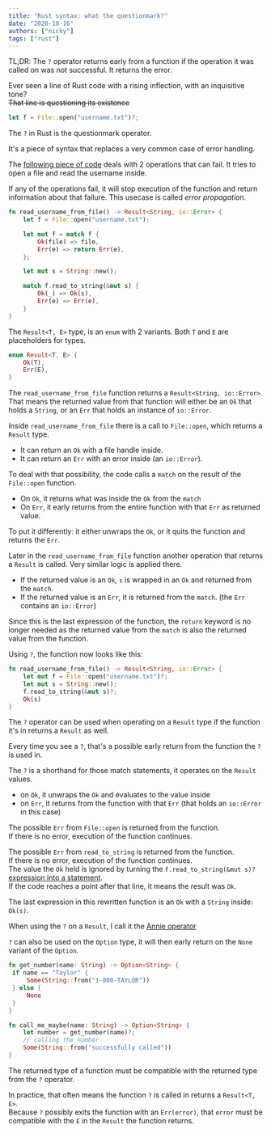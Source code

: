 ```yaml
---
title: "Rust syntax: what the questionmark?"
date: "2020-10-16"
authors: ["nicky"]
tags: ["rust"]
---
```


<Aside>

TL;DR:
The `?` operator returns early from a function if the operation it was called on was not successful.
It returns the error.

</Aside>

Ever seen a line of Rust code with a rising inflection, with an inquisitive tone?  
~~That line is questioning its existence~~

```rust
let f = File::open("username.txt")?;
```

The `?` in Rust is the questionmark operator.

It's a piece of syntax that replaces a very common case of error handling.

The [following piece of code](https://doc.rust-lang.org/edition-guide/rust-2018/error-handling-and-panics/the-question-mark-operator-for-easier-error-handling.html) deals with 2 operations that can fail.
It tries to open a file and read the username inside.

If any of the operations fail, it will stop execution of the function and return information about that failure.
This usecase is called _error propagation_.

```rust
fn read_username_from_file() -> Result<String, io::Error> {
    let f = File::open("username.txt");

    let mut f = match f {
        Ok(file) => file,
        Err(e) => return Err(e),
    };

    let mut s = String::new();

    match f.read_to_string(&mut s) {
        Ok(_) => Ok(s),
        Err(e) => Err(e),
    }
}
```

<Aside variant="info">

The `Result<T, E>` type, is an `enum` with 2 variants.
Both `T` and `E` are placeholders for types.

```rust
enum Result<T, E> {
    Ok(T),
    Err(E),
}
```

</Aside>

The `read_username_from_file` function returns a `Result<String, io::Error>`.
That means the returned value from that function will either be an `Ok` that holds a `String`,
or an `Err` that holds an instance of `io::Error`.

Inside `read_username_from_file` there is a call to `File::open`, which returns a `Result` type.

- It can return an `Ok` with a file handle inside.
- It can return an `Err` with an error inside (an `io::Error`).

To deal with that possibility, the code calls a `match` on the result of the `File::open` function.

- On `Ok`, it returns what was inside the `Ok` from the `match`
- On `Err`, it early returns from the entire function with that `Err` as returned value.

To put it differently: it either unwraps the `Ok`, or it quits the function and returns the `Err`.

Later in the `read_username_from_file` function another operation that returns a `Result` is called.
Very similar logic is applied there.

- If the returned value is an `Ok`, `s` is wrapped in an `Ok` and returned from the `match`.
- If the returned value is an `Err`, it is returned from the `match`. (the `Err` contains an `io::Error`)

Since this is the last expression of the function,
the `return` keyword is no longer needed as the returned value from the `match` is also the returned value from the function.

Using `?`, the function now looks like this:

```rust
fn read_username_from_file() -> Result<String, io::Error> {
    let mut f = File::open("username.txt")?;
    let mut s = String::new();
    f.read_to_string(&mut s)?;
    Ok(s)
}
```

The `?` operator can be used when operating on a `Result` type if the function it's in returns a `Result` as well.

Every time you see a `?`, that's a possible early return from the function the `?` is used in.

The `?` is a shorthand for those match statements, it operates on the `Result` values.

- on `Ok`, it unwraps the `Ok` and evaluates to the value inside
- on `Err`, it returns from the function with that `Err` (that holds an `io::Error` in this case)

The possible `Err` from `File::open` is returned from the function.  
If there is no error, execution of the function continues.

The possible `Err` from `read_to_string` is returned from the function.  
If there is no error, execution of the function continues.  
The value the `Ok` held is ignored by turning the `f.read_to_string(&mut s)?` [expression into a statement](/garden/rust-expression-statement).  
If the code reaches a point after that line, it means the result was `Ok`.

The last expression in this rewritten function is an `Ok` with a `String` inside: `Ok(s)`.

When using the `?` on a `Result`, I call it the [Annie operator](https://youtu.be/h_D3VFfhvs4?t=103)

<Aside variant="info">

`?` can also be used on the `Option` type, it will then early return on the `None` variant of the `Option`.

```rust
fn get_number(name: String) -> Option<String> {
 if name == "Taylor" {
     Some(String::from("1-800-TAYLOR"))
 } else {
     None
 }
}

fn call_me_maybe(name: String) -> Option<String> {
    let number = get_number(name)?;
    // calling the number
    Some(String::from("successfully called"))
}
```

</Aside>

<Aside variant="danger">

The returned type of a function must be compatible with the returned type from the `?` operator.

In practice, that often means the function `?` is called in returns a `Result<T, E>`.  
Because `?` possibly exits the function with an `Err(error)`, that `error` must be compatible with the `E` in the `Result` the function returns.

</Aside>
